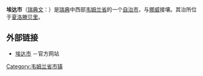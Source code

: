 {{Infobox Kommun|
fullname=Eda kommun|
coatofarms=[[Image:Eda_vapen.svg|100px]]|
county=[[韦姆兰省|韦姆兰省]]|
province=[[韦姆兰|韦姆兰]]|
capital=[[夏洛滕贝里|夏洛滕贝里]]|
map=[[Image:Eda_Municipality_in_Värmland_County.png|200px]]|
arearank=第130名|
area=900.90|
arealand=825.40|
populationrank=第236名|
population=8,670|
densityrank=第231名|
populationdensity=10.5|
website=http://www.eda.se/|
footnotes=面积与人口统计数据来自[[瑞典统计局|瑞典统计局]]，截至2006年12月31日}}

'''埃达市'''（[[瑞典文|瑞典文]]：{{lang|sv|''Eda kommun''}}）是[[瑞典|瑞典]]中西部[[韦姆兰省|韦姆兰省]]的一个[[瑞典自治市|自治市]]，与[[挪威|挪威]]接壤。其治所位于[[夏洛滕贝里|夏洛滕贝里]]。

==外部链接==
*[http://www.eda.se 埃达市] {{Wayback|url=http://www.eda.se/ |date=20210114204446 }}－官方网站

{{Värmland County}}
{{Localities in Eda Municipality}}

{{coord|59|53|N|12|17|E|source:enwiki-plaintext-parser|display=title}}

[[Category:韦姆兰省市镇|Category:韦姆兰省市镇]]